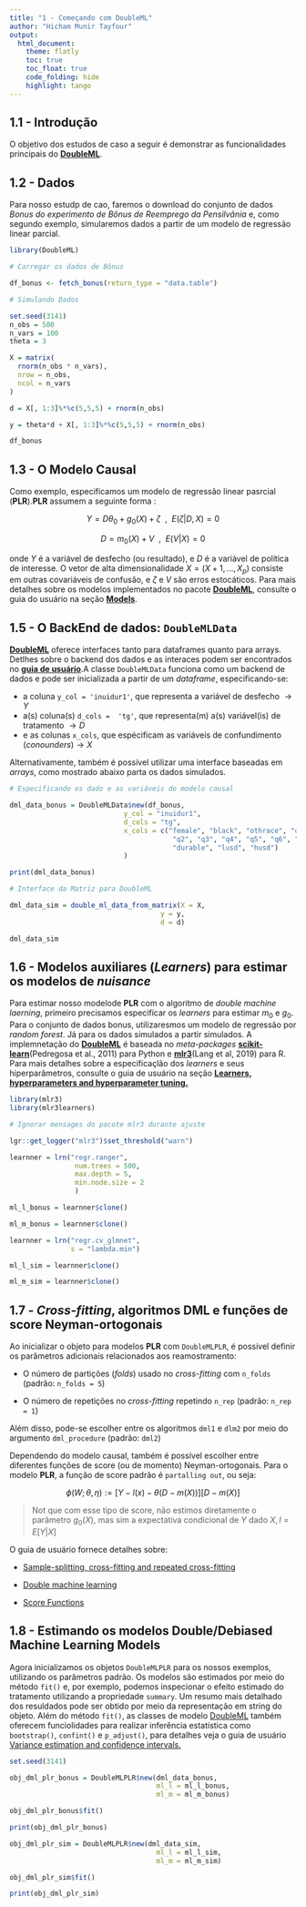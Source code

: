 ```yaml
---
title: "1 - Começando com DoubleML"
author: "Hicham Munir Tayfour"
output:
  html_document:
    theme: flatly       
    toc: true           
    toc_float: true     
    code_folding: hide  
    highlight: tango    
---
```


## 1.1 - Introdução

O objetivo dos estudos de caso a seguir é demonstrar as funcionalidades principais do [**DoubleML**](https://docs.doubleml.org/stable/index.html#doubleml-package).

## 1.2 - Dados

Para nosso estudp de cao, faremos o download do conjunto de dados *Bonus do experimento de Bônus de Reemprego da Pensilvânia* e, como segundo exemplo, simularemos dados a partir de um modelo de regressão linear parcial.

```r
library(DoubleML)

# Carregar os dados de Bônus

df_bonus <- fetch_bonus(return_type = "data.table")

# Simulando Dados

set.seed(3141)
n_obs = 500
n_vars = 100
theta = 3

X = matrix(
  rnorm(n_obs * n_vars),
  nrow = n_obs,
  ncol = n_vars 
)

d = X[, 1:3]%*%c(5,5,5) + rnorm(n_obs)

y = theta*d + X[, 1:3]%*%c(5,5,5) + rnorm(n_obs)

df_bonus

```

## 1.3 - O Modelo Causal

Como exemplo, especificamos um modelo de regressão linear pasrcial (**PLR**).**PLR** assumem a seguinte forma :

$$
Y = D\theta_0 + g_0(X) + \zeta \ \ , \ \ E(\zeta|D,X) = 0 
$$

$$
D = m_0(X) + V \ \ , \ \ E(V|X) = 0 
$$

onde $Y$ é a variável de desfecho (ou resultado), e $D$ é a variável de política de interesse. O vetor de alta dimensionalidade $X = (X+1,...,X_p)$ consiste em outras covariáveis de confusão, e $\zeta$ e $V$ são erros estocáticos. Para mais detalhes sobre os modelos implementados no pacote [**DoubleML**](https://docs.doubleml.org/stable/index.html#doubleml-package), consulte o guia do usuário na seção [**Models**](https://docs.doubleml.org/stable/guide/models.html#models).

## 1.5 - O BackEnd de dados: `DoubleMLData`

[**DoubleML**](https://docs.doubleml.org/stable/index.html#doubleml-package) oferece interfaces tanto para dataframes quanto para arrays. Detlhes sobre o backend dos dados e as interaces podem ser encontrados no [**guia de usuário**](https://docs.doubleml.org/stable/guide/data_backend.html#data-backend).A classe `DoubleMLData` funciona como um backend de dados e pode ser inicializada a partir de um *dataframe*, especificando-se:

-   a coluna `y_col = 'inuidur1'`, que representa a variável de desfecho $\rightarrow Y$
-   a(s) coluna(s) `d_cols =  'tg'`, que representa(m) a(s) variável(is) de tratamento $\rightarrow D$
-   e as colunas `x_cols`, que espécificam as variáveis de confundimento (*conounders*)$\rightarrow X$

Alternativamente, também é possível utilizar uma interface baseadas em *arrays*, como mostrado abaixo parta os dados simulados.

```r

# Especificando os dado e as variáveis do modelo causal

dml_data_bonus = DoubleMLData$new(df_bonus,
                            y_col = "inuidur1",
                            d_cols = "tg",
                            x_cols = c("female", "black", "othrace", "dep1", "dep2",
                                        "q2", "q3", "q4", "q5", "q6", "agelt35", "agegt54",
                                        "durable", "lusd", "husd")
                            )

print(dml_data_bonus)

# Interface da Matriz para DoubleML

dml_data_sim = double_ml_data_from_matrix(X = X, 
                                     y = y,
                                     d = d)

dml_data_sim

```

## 1.6 - Modelos auxiliares (*Learners*) para estimar os modelos de *nuisance*

Para estimar nosso modelode **PLR** com o algoritmo de *double machine laerning*, primeiro precisamos especificar os *learners* para estimar $m_0$ e $g_0$. Para o conjunto de dados bonus, utilizaresmos um modelo de regressão por *random forest*. Já para os dados simulados a partir simulados. A implemnetação do [**DoubleML**](https://docs.doubleml.org/stable/index.html#doubleml-package) é baseada no *meta-packages* [**scikit-learn**](https://scikit-learn.org/)(Pedregosa et al., 2011) para Python e [**mlr3**](https://mlr3.mlr-org.com/)(Lang et al, 2019) para R. Para mais detalhes sobre a especificaçlão dos *learners* e seus hiperparâmetros, consulte o guia de usuário na seção [**Learners, hyperparameters and hyperparameter tuning.**](Learners,%20hyperparameters%20and%20hyperparameter%20tuning.)

```r
library(mlr3)
library(mlr3learners)

# Ignorar mensages do pacote mlr3 durante ajuste

lgr::get_logger("mlr3")$set_threshold("warn")

learnner = lrn("regr.ranger", 
                num.trees = 500,
                max.depth = 5,
                min.node.size = 2
                )

ml_l_bonus = learnner$clone()

ml_m_bonus = learnner$clone()

learnner = lrn("regr.cv_glmnet", 
               s = "lambda.min")

ml_l_sim = learnner$clone()

ml_m_sim = learnner$clone()

```

## 1.7 - *Cross-fitting*, algoritmos DML e funções de score Neyman-ortogonais

Ao inicializar o objeto para modelos **PLR** com `DoubleMLPLR`, é possível definir os parâmetros adicionais relacionados aos reamostramento:

-   O número de partições (*folds*) usado no *cross-fitting* com `n_folds` (padrão: `n_folds = 5`)

-   O número de repetições no *cross-fitting* repetindo `n_rep` (padrão: `n_rep = 1`)

Além disso, pode-se escolher entre os algoritmos `dml1` e `dlm2` por meio do argumento `dml_procedure` (padrão: `dml2`)

Dependendo do modelo causal, também é possível escolher entre diferentes funções de score (ou de momento) Neyman-ortogonais. Para o modelo **PLR**, a função de score padrão é `partalling out`, ou seja:

$$
\phi(W;\theta,\eta) := [Y - l(x) -\theta(D-m(X))][D-m(X)]
$$

> Not que com esse tipo de score, não estimos diretamente o parâmetro $g_0(X)$, mas sim a expectativa condicional de $Y$ dado $X,l=E[Y|X]$

O guia de usuário fornece detalhes sobre:

-   [Sample-splitting, cross-fitting and repeated cross-fitting](https://docs.doubleml.org/stable/guide/resampling.html#resampling)

-   [Double machine learning](https://docs.doubleml.org/stable/guide/algorithms.html#algorithms)

-   [Score Functions](https://docs.doubleml.org/stable/guide/scores.html#scores)

## 1.8 - Estimando os modelos Double/Debiased Machine Learning Models

Agora inicializamos os objetos `DoubleMLPLR` para os nossos exemplos, utilizando os parâmetros padrão. Os modelos são estimados por meio do método `fit()` e, por exemplo, podemos inspecionar o efeito estimado do tratamento utilizando a propriedade `summary`. Um resumo mais detalhado dos resuldados pode ser obtido por meio da representação em string do objeto. Além do método `fit()`, as classes de modelo [DoubleML](https://docs.doubleml.org/stable/index.html#doubleml-package) também oferecem funciolidades para realizar inferência estatística como `bootstrap()`, `confint()` e `p_adjust()`, para detalhes veja o guia de usuário [Variance estimation and confidence intervals.](https://docs.doubleml.org/stable/guide/se_confint.html#se-confint)

```r

set.seed(3141)

obj_dml_plr_bonus = DoubleMLPLR$new(dml_data_bonus,
                                    ml_l = ml_l_bonus,
                                    ml_m = ml_m_bonus)

obj_dml_plr_bonus$fit()

print(obj_dml_plr_bonus)

obj_dml_plr_sim = DoubleMLPLR$new(dml_data_sim,
                                    ml_l = ml_l_sim,
                                    ml_m = ml_m_sim)

obj_dml_plr_sim$fit()

print(obj_dml_plr_sim)


```
